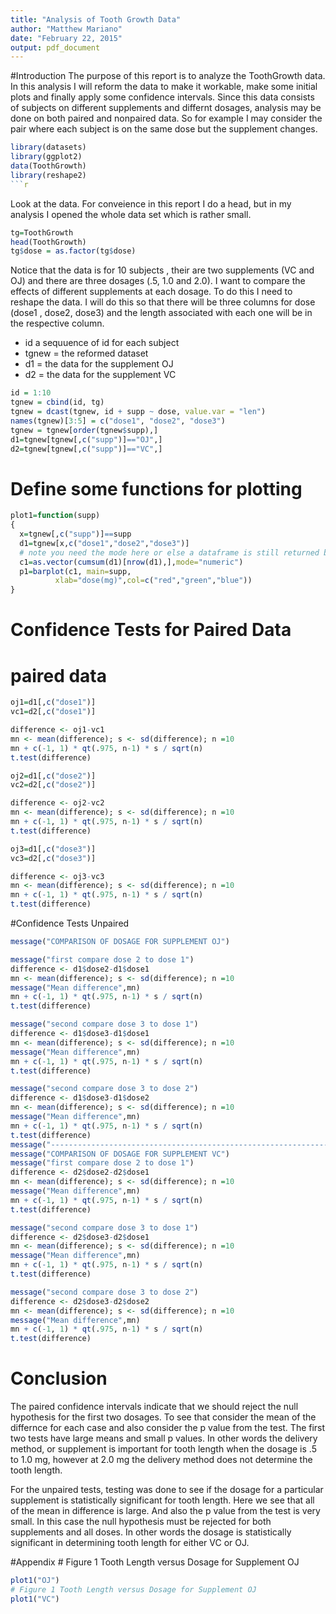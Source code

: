 ```yaml
---
title: "Analysis of Tooth Growth Data"
author: "Matthew Mariano"
date: "February 22, 2015"
output: pdf_document
---
```

#Introduction
The purpose of this report is to analyze the ToothGrowth data. In this analysis I will reform the data to make it workable, make some initial plots and finally apply some confidence intervals. Since this data consists of subjects on different supplements and differnt dosages, analysis may be done on both paired and nonpaired data. So for example I may consider the pair where each subject is on the same dose but the supplement changes.
```r
library(datasets)
library(ggplot2)
data(ToothGrowth)
library(reshape2)
```r

```
Look at the data. For conveience in this report I do a head, but in my analysis I opened the whole data set which is rather small.
```r
tg=ToothGrowth
head(ToothGrowth)
tg$dose = as.factor(tg$dose)
```
Notice that the data is for 10 subjects , their are two supplements (VC and OJ) and there are three dosages (.5, 1.0 and 2.0).
I want to compare the effects of different supplements at each dosage. To do this I need to reshape the data. I will do this so that there will be three columns for dose (dose1 , dose2, dose3) and the length associated with each one will be in the respective column.


- id a sequuence of id for each subject
- tgnew = the reformed dataset
- d1 = the data for the supplement OJ
- d2 = the data for the supplement VC

```r
id = 1:10
tgnew = cbind(id, tg)
tgnew = dcast(tgnew, id + supp ~ dose, value.var = "len")
names(tgnew)[3:5] = c("dose1", "dose2", "dose3")
tgnew = tgnew[order(tgnew$supp),]
d1=tgnew[tgnew[,c("supp")]=="OJ",]
d2=tgnew[tgnew[,c("supp")]=="VC",]
```

# Define some functions for plotting
```r
plot1=function(supp)
{
  x=tgnew[,c("supp")]==supp
  d1=tgnew[x,c("dose1","dose2","dose3")]
  # note you need the mode here or else a dataframe is still returned by as.vector
  c1=as.vector(cumsum(d1)[nrow(d1),],mode="numeric")
  p1=barplot(c1, main=supp, 
          xlab="dose(mg)",col=c("red","green","blue"))
}
```
# Confidence Tests for Paired Data
# paired data
```r
oj1=d1[,c("dose1")]
vc1=d2[,c("dose1")]

difference <- oj1-vc1
mn <- mean(difference); s <- sd(difference); n =10
mn + c(-1, 1) * qt(.975, n-1) * s / sqrt(n)
t.test(difference)

oj2=d1[,c("dose2")]
vc2=d2[,c("dose2")]

difference <- oj2-vc2
mn <- mean(difference); s <- sd(difference); n =10
mn + c(-1, 1) * qt(.975, n-1) * s / sqrt(n)
t.test(difference)

oj3=d1[,c("dose3")]
vc3=d2[,c("dose3")]

difference <- oj3-vc3
mn <- mean(difference); s <- sd(difference); n =10
mn + c(-1, 1) * qt(.975, n-1) * s / sqrt(n)
t.test(difference)
```


#Confidence Tests Unpaired
```r
message("COMPARISON OF DOSAGE FOR SUPPLEMENT OJ")

message("first compare dose 2 to dose 1")
difference <- d1$dose2-d1$dose1
mn <- mean(difference); s <- sd(difference); n =10
message("Mean difference",mn)
mn + c(-1, 1) * qt(.975, n-1) * s / sqrt(n)
t.test(difference)

message("second compare dose 3 to dose 1")
difference <- d1$dose3-d1$dose1
mn <- mean(difference); s <- sd(difference); n =10
message("Mean difference",mn)
mn + c(-1, 1) * qt(.975, n-1) * s / sqrt(n)
t.test(difference)

message("second compare dose 3 to dose 2")
difference <- d1$dose3-d1$dose2
mn <- mean(difference); s <- sd(difference); n =10
message("Mean difference",mn)
mn + c(-1, 1) * qt(.975, n-1) * s / sqrt(n)
t.test(difference)
message("--------------------------------------------------------------")
message("COMPARISON OF DOSAGE FOR SUPPLEMENT VC")
message("first compare dose 2 to dose 1")
difference <- d2$dose2-d2$dose1
mn <- mean(difference); s <- sd(difference); n =10
message("Mean difference",mn)
mn + c(-1, 1) * qt(.975, n-1) * s / sqrt(n)
t.test(difference)

message("second compare dose 3 to dose 1")
difference <- d2$dose3-d2$dose1
mn <- mean(difference); s <- sd(difference); n =10
message("Mean difference",mn)
mn + c(-1, 1) * qt(.975, n-1) * s / sqrt(n)
t.test(difference)

message("second compare dose 3 to dose 2")
difference <- d2$dose3-d2$dose2
mn <- mean(difference); s <- sd(difference); n =10
message("Mean difference",mn)
mn + c(-1, 1) * qt(.975, n-1) * s / sqrt(n)
t.test(difference)
```
# Conclusion
The paired confidence intervals indicate that we should reject the null hypothesis for the first two dosages.  To see that consider the mean of the differnce for each case and also consider the p value from the test. The first two tests have large means and small p values.
In other words the delivery method, or supplement is important for tooth length when the dosage is .5 to 1.0 mg, however at 2.0 mg the delivery method does not determine the tooth length.

For the unpaired tests, testing was done to see if the dosage for a particular supplement is statistically significant for tooth length.
Here we see that all of the mean in difference is large. And also the p value from the test is very small.
In this case the null hypothesis must be rejected for both supplements and all doses. In other words the dosage is statistically significant in determining tooth length for either VC or OJ. 

#Appendix
# Figure 1 Tooth Length versus Dosage for Supplement OJ
```r
plot1("OJ")
# Figure 1 Tooth Length versus Dosage for Supplement OJ
plot1("VC")
```
